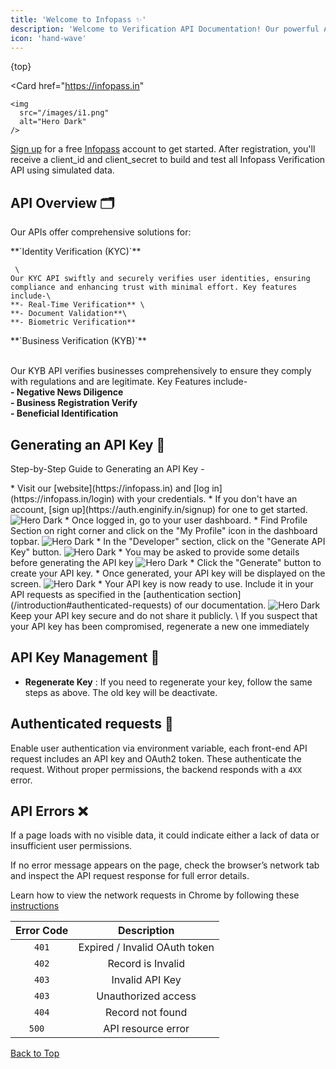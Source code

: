 ```yaml
---
title: 'Welcome to Infopass ✨'
description: 'Welcome to Verification API Documentation! Our powerful API suite is designed to streamline and enhance your verification processes, offering seamless integration for both Identity Verification (KYC) and Business Verification (KYB) services.'
icon: 'hand-wave'
---
```


{top}

  <Card
  href="https://infopass.in"
  >
    <img
      src="/images/i1.png"
      alt="Hero Dark"
    />
  </Card>

<Note>

  [Sign up](https://auth.enginify.in/signup) for a free [Infopass](https://infopass.in) account to get started. After registration, you'll receive a client_id and client_secret to build and test all Infopass Verification API using simulated data.

</Note>

## API Overview 🗂️

Our APIs offer comprehensive solutions for:

<CardGroup cols={2}>
  <Card
    icon="fingerprint"
    href="https://infopass.in/identity-verification"
  >
    **`Identity Verification (KYC)`**

     \
    Our KYC API swiftly and securely verifies user identities, ensuring compliance and enhancing trust with minimal effort. Key features include-\
    **- Real-Time Verification** \
    **- Document Validation**\
    **- Biometric Verification**
  </Card>
  <Card
    icon="house-user"
    href="https://infopass.in/business-verification"
  >
    **`Business Verification (KYB)`**

\
  Our KYB API verifies businesses comprehensively to ensure they comply with regulations and are legitimate. Key Features include-\
    **- Negative News Diligence**   
    **- Business Registration Verify**  
    **- Beneficial Identification**
  </Card>
</CardGroup>

## Generating an API Key 🔑

Step-by-Step Guide to Generating an API Key -

<Steps>
  <Step title="Log In to Your Account">
    * Visit our [website](https://infopass.in) and [log in](https://infopass.in/login) with your credentials.
    * If you don't have an account, [sign up](https://auth.enginify.in/signup) for one to get started.
    <CardGroup cols={1}>
      <Card
      >
        <img
          src="/images/sign-in.png"
          alt="Hero Dark"
        />
      </Card>
    </CardGroup>
  </Step>
  <Step title="Navigate to the Developer Setting Section">
   * Once logged in, go to your user dashboard.
   * Find Profile Section on right corner and click on the "My Profile" icon in the dashboard topbar.
   <CardGroup cols={1}>
      <Card
      >
        <img
          src="/images/devtab.png"
          alt="Hero Dark"
        />
      </Card>
    </CardGroup>
  </Step>
  <Step title="Request a New API Key">
    * In the "Developer" section, click on the "Generate API Key" button.
    <CardGroup cols={1}>
      <Card
      >
        <img
          src="/images/apibtn.png"
          alt="Hero Dark"
        />
      </Card>
    </CardGroup>
    * You may be asked to provide some details before generating the API key
     <CardGroup cols={1}>
      <Card
      >
        <img
          src="/images/modal.png"
          alt="Hero Dark"
        />
      </Card>
    </CardGroup>
  </Step>
  <Step title="Generate and Save Your API Key" >
    * Click the "Generate" button to create your API key.
    * Once generated, your API key will be displayed on the screen.
     <CardGroup cols={1}>
      <Card
      >
        <img
          src="/images/key.png"
          alt="Hero Dark"
        />
      </Card>
    </CardGroup>
  </Step>
  <Step title="Start Using Your API Key">
    * Your API key is now ready to use. Include it in your API requests as specified in the [authentication section](/introduction#authenticated-requests) of our documentation.
    <CardGroup cols={1}>
        <Card
        >
          <img
            src="/images/table.png"
            alt="Hero Dark"
          />
        </Card>
      </CardGroup>
  </Step>
</Steps>

<Note>
  Keep your API key secure and do not share it publicly. \
  If you suspect that your API key has been compromised, regenerate a new one immediately
</Note>

## API Key Management 🏯️

* **Regenerate Key** : If you need to regenerate your key, follow the same steps as above. The old key will be deactivate.

## Authenticated requests 🚀️

Enable user authentication via environment variable, each front-end API request includes an API key and OAuth2 token. These authenticate the request. Without proper permissions, the backend responds with a `4XX` error.


## API Errors ❌️

If a page loads with no visible data, it could indicate either a lack of data or insufficient user permissions.

If no error message appears on the page, check the browser’s network tab and inspect the API request response for full error details.

<Tip>Learn how to view the network requests in Chrome by following these [instructions](https://developer.chrome.com/docs/devtools/network/)</Tip>

| Error Code | Description |
| :--------: | :---------: |
|   `401`    | 	Expired / Invalid OAuth token |
|   `402`    | 	Record is Invalid |
|   `403`    | 	Invalid API Key |
|   `403`    | 	Unauthorized access |
|   `404`    | 	Record not found |
|   `500  `    | 	API resource error |

<div style={{
  display: 'flex',
  justifyContent: 'end',
  alignItems: 'right'
 }}>
   
  <a href="#top"> <Icon icon="circle-arrow-up"></Icon> Back to Top</a>
</div>